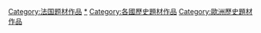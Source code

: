 [[Category:法国题材作品|Category:法国题材作品]]
[[Category:法國歷史|*]]
[[Category:各國歷史題材作品|Category:各國歷史題材作品]]
[[Category:歐洲歷史題材作品|Category:歐洲歷史題材作品]]